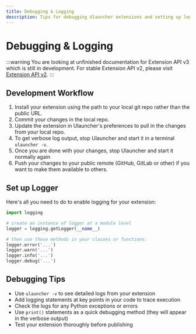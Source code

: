 ```yaml
---
title: Debugging & Logging
description: Tips for debugging Ulauncher extensions and setting up logging
---
```


# Debugging & Logging

:::warning
You are looking at unfinished documentation for Extension API v3 which is still in development. For stable Extension API v2, please visit [Extension API v2](/extension-api-v2).
:::

## Development Workflow

1. Install your extension using the path to your local git repo rather than the public URL.
2. Commit your changes in the local repo.
3. Update the extension in Ulauncher's preferences to pull in the changes from your local repo.
4. To get verbose log output, stop Ulauncher and start it in a terminal `ulauncher -v`.
5. Once you are done with your changes, stop Ulauncher and start it normally again
6. Push your changes to your public remote (GitHub, GitLab or other) if you want to make them available to others.

## Set up Logger

Here's all you need to do to enable logging for your extension:

```python
import logging

# create an instance of logger at a module level
logger = logging.getLogger(__name__)

# then use these methods in your classes or functions:
logger.error('...')
logger.warn('...')
logger.info('...')
logger.debug('...')
```

## Debugging Tips

- Use `ulauncher -v` to see detailed logs from your extension
- Add logging statements at key points in your code to trace execution
- Check the logs for any Python exceptions or errors
- Use `print()` statements as a quick debugging method (they will appear in the verbose output)
- Test your extension thoroughly before publishing